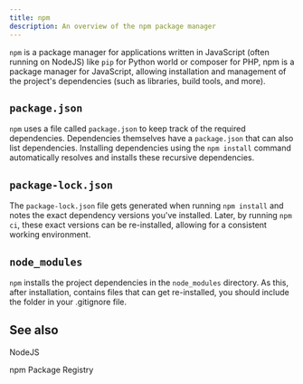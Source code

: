 ```yaml
---
title: npm
description: An overview of the npm package manager
---
```


<!--
Concept
=======

=== When to use this template:
Use this template when you need to describe a concept, technology,
or something similar. In other words: whenever you need to write an
article that describes a concept where the concept's name can be the
article's title (e.g., "Vert. x", "Verticle", "Event Bus")

=== When not to use this template:
Do not use these templates for articles that give context on how
to use/approach the topic. Instead, it would be best if you used a guide for that.

Writing a guide and a concept article are not mutually exclusive. Instead,
you should, in most cases, write both, where the concept gives a brief overview
of what it is, and the guide is a longer article explaining best practices on using
it.

E.g.:
Concept: Event Bus
Guide: Interacting with the Event Bus


=== Writing tips:
- Write in the present tense
- Use neutral pronouns (they/them instead of he/she and him/her)
- Be respectful to everyone
- Be aware of the potential for cultural misunderstandings
-->

<!-- Relevant imports: -->


<!-- Brief Description (1-3 lines) of the concept: -->

`npm` is a package manager for applications written in JavaScript (often running
on NodeJS) like `pip` for Python world or composer for PHP, npm is a package
manager for JavaScript, allowing installation and management of the project's
dependencies (such as libraries, build tools, and more).

## `package.json`

`npm` uses a file called `package.json` to keep track of the required
dependencies. Dependencies themselves have a `package.json` that can also
list dependencies. Installing dependencies using the `npm install` command
automatically resolves and installs these recursive dependencies.

## `package-lock.json`

The `package-lock.json` file gets generated when running `npm install` and notes
the exact dependency versions you've installed. Later, by running `npm ci`,
these exact versions can be re-installed, allowing for a consistent working
environment.

## `node_modules`

`npm` installs the project dependencies in the `node_modules` directory. As
this, after installation, contains files that can get re-installed, you should
include the folder in your .gitignore file.

## See also

<Reference to="/client/concepts/nodejs">NodeJS</Reference>

<Reference to="https://www.npmjs.com">npm Package Registry</Reference>

<!--
Snippets
--------

<Reference to="../other-article">
    Relative Link to other article
</Reference>

<Reference to="https://www.example.com">
    Example Website
</Reference>
-->
